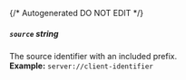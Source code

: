 {/* Autogenerated DO NOT EDIT  */}
##### `source` _string_
The source identifier with an included prefix.
<br/>
**Example:** `server://client-identifier`


